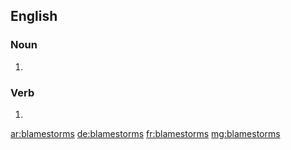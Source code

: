 ==English==

===Noun===
{{head|en|plural}}

# {{plural of|blamestorm|lang=en}}

===Verb===
{{head|en|verb form}}

# {{en-third-person singular of|blamestorm}}

[[ar:blamestorms]]
[[de:blamestorms]]
[[fr:blamestorms]]
[[mg:blamestorms]]